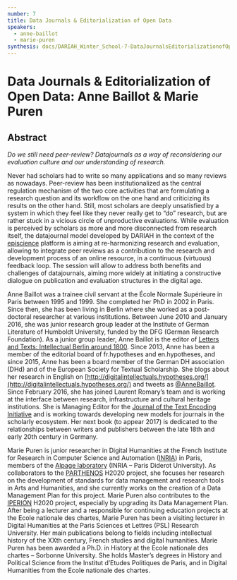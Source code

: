 ```yaml
---
number: 7
title: Data Journals & Editorialization of Open Data
speakers:
  - anne-baillot
  - marie-puren
synthesis: docs/DARIAH_Winter_School-7-DataJournalsEditorializationofOpenData.pdf
---
```


# Data Journals & Editorialization of Open Data: Anne Baillot & Marie Puren

## Abstract

_Do we still need peer-review? Datajournals as a way of reconsidering our
evaluation culture and our understanding of research._

Never had scholars had to write so many applications and so many reviews as
nowadays. Peer-review has been institutionalized as the central regulation
mechanism of the two core activities that are formulating a research question
and its workflow on the one hand and criticizing its results on the other hand.
Still, most scholars are deeply unsatisfied by a system in which they feel like
they never really get to “do” research, but are rather stuck in a vicious circle
of unproductive evaluations. While evaluation is perceived by scholars as more
and more disconnected from research itself, the datajournal model developed by
DARIAH in the context of the [episcience](https://www.episciences.org/) platform
is aiming at re-harmonizing research and evaluation, allowing to integrate peer
reviews as a contribution to the research and development process of an online
resource, in a continuous (virtuous) feedback loop. The session will allow to
address both benefits and challenges of datajournals, aiming more widely at
initiating a constructive dialogue on publication and evaluation structures in
the digital age.

<Download download="docs/7.1-Baillot.pdf" />

<Speakers>

<Speaker speaker="anne-baillot">

Anne Baillot was a trainee civil servant at the École Normale Supérieure in
Paris between 1995 and 1999. She completed her PhD in 2002 in Paris. Since then,
she has been living in Berlin where she worked as a post-doctoral researcher at
various institutions. Between June 2010 and January 2016, she was junior
research group leader at the Institute of German Literature of Humboldt
University, funded by the DFG (German Research Foundation). As a junior group
leader, Anne Baillot is the editor of
[Letters and Texts: Intellectual Berlin around 1800](http://www.berliner-intellektuelle.eu/).
Since 2013, Anne has been a member of the editorial board of fr.hypotheses and
en.hypotheses, and since 2015, Anne has been a board member of the German DH
association (DHd) and of the European Society for Textual Scholarship. She blogs
about her research in English on
[http://digitalintellectuals.hypotheses.org/](http://digitalintellectuals.hypotheses.org/)
and tweets as [@AnneBaillot](https://twitter.com/AnneBaillot). Since February
2016, she has joined Laurent Romary’s team and is working at the interface
between research, infrastructure and cultural heritage institutions. She is
Managing Editor for the
[Journal of the Text Encoding Initiative](http://journal.tei-c.org/) and is
working towards developing new models for journals in the scholarly ecosystem.
Her next book (to appear 2017) is dedicated to the relationships between writers
and publishers between the late 18th and early 20th century in Germany.

</Speaker>

<Speaker speaker="marie-puren">

Marie Puren is junior researcher in Digital Humanities at the French Institute
for Research in Computer Science and Automation
([INRIA](https://www.inria.fr/en)) in Paris, members of the
[Alpage laboratory](https://www.rocq.inria.fr/alpage-wiki/tiki-index.php?page=Accueil)
(INRIA – Paris Diderot University). As collaborators to the
[PARTHENOS](http://www.parthenos-project.eu/) H2020 project, she focuses her
research on the development of standards for data management and research tools
in Arts and Humanities, and she currently works on the creation of a Data
Management Plan for this project. Marie Puren also contributes to the
[IPERION](http://www.iperionch.eu/) H2020 project, especially by upgrading its
Data Management Plan. After being a lecturer and a responsible for continuing
education projects at the Ecole nationale des chartes, Marie Puren has been a
visiting lecturer in Digital Humanities at the Paris Sciences et Lettres (PSL)
Research University. Her main publications belong to fields including
intellectual history of the XXth century, French studies and digital humanities.
Marie Puren has been awarded a Ph.D. in History at the Ecole nationale des
chartes – Sorbonne University. She holds Master’s degrees in History and
Political Science from the Institut d’Etudes Politiques de Paris, and in Digital
Humanities from the Ecole nationale des chartes.

</Speaker>

</Speakers>
